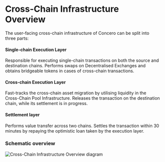 # Cross-Chain Infrastructure Overview

The user-facing cross-chain infrastructure of Concero can be split into three parts:

#### Single-chain Execution Layer
Responsible for executing single-chain transactions on both the source and destination chains. Performs swaps on Decentralised Exchanges and obtains bridgeable tokens in cases of cross-chain transactions.

#### Cross-chain Execution Layer
Fast-tracks the cross-chain asset migration by utilising liquidity in the Cross-Chain Pool Infrastructure. Releases the transaction on the destination chain, while its settlement is in progress.

#### Settlement layer
Performs value transfer across two chains. Settles the transaction within 30 minutes by repaying the optimistic loan taken by the execution layer.

### Schematic overview
![Cross-Chain Infrastructure Overview diagram](/cross-chain-infrastructure-overview.jpg)
